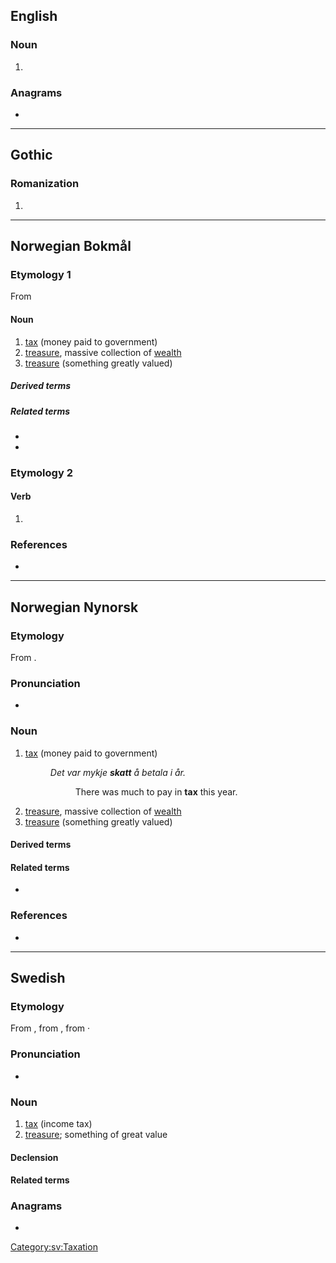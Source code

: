 ==English==

===Noun===
{{en-noun}}

# {{obsolete form of|en|scat||rain shower}}

===Anagrams===
* {{anagrams|en|a=akstt|tak'st}}

----

==Gothic==

===Romanization===
{{got-rom}}

# {{romanization of|got|𐍃𐌺𐌰𐍄𐍄}}

----

==Norwegian Bokmål==

===Etymology 1===
From {{der|nb|non|skattr}}

====Noun====
{{nb-noun-m1}}

# [[tax]] (money paid to government)
# [[treasure]], massive collection of [[wealth]]
# [[treasure]] (something greatly valued)

=====Derived terms=====
{{Template:User:Donnanz/der3-u|lang=nb
|eiendomsskatt
|formueskatt
|inntektsskatt
|selskapsskatt
|skattbar
|skattebetaler
|skattejakt
|{{l|nb|skattelette}}, {{l|nb|skattelettelse}}
|skattekart
|skatteparadis
|skattesats
|skattevesen
|skattkammer
|skattkiste
|skattlegge
}}

=====Related terms=====
* {{l|nb|beskatte}}
* {{l|nb|skatte}}

===Etymology 2===

====Verb====
{{head|nb|verb form}}

# {{imperative of|nb|skatte}}

===References===
* {{R:The Bokmål Dictionary}}

----

==Norwegian Nynorsk==

===Etymology===
From {{der|nn|non|skattr}}.

===Pronunciation===
* {{IPA|nn|/skat/}} {{nn-pronu-note}}

===Noun===
{{nn-noun-m1}}

# [[tax]] (money paid to government)
#: ''Det var mykje '''skatt''' å betala i år.''
#:: There was much to pay in '''tax''' this year.
# [[treasure]], massive collection of [[wealth]]
# [[treasure]] (something greatly valued)

====Derived terms====
{{Template:User:Donnanz/der3-u|lang=nn
|eigedomsskatt
|formueskatt
|inntektsskatt
|selskapsskatt
|skattbar
|skattejakt
|skattelette
|skattekart
|skatteparadis
|skattesats
|skattkammer
|skattkiste
|skattlegge
}}

====Related terms====
* {{nn-inf|skatt|/}}

===References===
* {{R:The Nynorsk Dictionary}}

----

==Swedish==

===Etymology===
From {{der|sv|non|skattr}}, from {{der|sv|gem-pro|*skattaz}}, from {{der|sv|ine-pro|*skat-}}·

===Pronunciation===
* {{audio|sv|Sv-skatt.ogg|Audio}}

===Noun===
{{sv-noun|c}}

# [[tax]] (income tax)
# [[treasure]]; something of great value

====Declension====
{{sv-infl-noun-c-er}}

====Related terms====
{{rel4|sv
|arvsskatt
|fastighetsskatt
|förmögenhetsskatt
|inkomstskatt
|källskatt
|kvarskatt
|lyxskatt
|preliminärskatt
|restskatt
|skatta
|skatteåterbäring
|skattesats
|skatteverk
|skattjakt
|skattkammare
|skattkarta
|skattkista
|värnskatt
}}

===Anagrams===
* {{anagrams|sv|a=akstt|katts|takts}}

[[Category:sv:Taxation]]